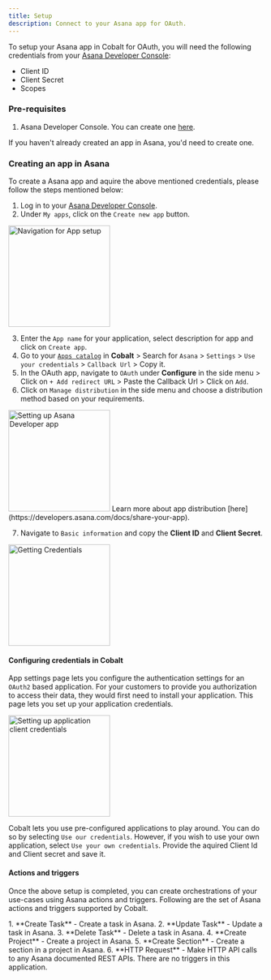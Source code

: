 ```yaml
---
title: Setup
description: Connect to your Asana app for OAuth.
---
```

To setup your Asana app in Cobalt for OAuth, you will need the following credentials from your [Asana Developer Console](https://app.asana.com/0/developer-console):
- Client ID
- Client Secret
- Scopes

### Pre-requisites

1. Asana Developer Console. You can create one [here](https://asana.com/create-account).

<Info>If you haven't already created an app in Asana, you'd need to create one.</Info>

### Creating an app in Asana

To create a Asana app and aquire the above mentioned credentials, please follow the steps mentioned below:

1. Log in to your [Asana Developer Console](https://app.asana.com/0/developer-console).
2. Under `My apps`, click on the `Create new app` button.
<img height="200" src="/images/Asana/asana_navigation.png" alt="Navigation for App setup"/>

3. Enter the `App name` for your application, select description for app and click on `Create app`.
4. Go to your [`Apps catalog`](https://app.gocobalt.io/apps) in **Cobalt** > Search for `Asana` > `Settings` > `Use your credentials` > `Callback Url` > Copy it.
5. In the OAuth app, navigate to `OAuth` under **Configure** in the side menu > Click on `+ Add redirect URL` > Paste the Callback Url > Click on `Add`.
6. Click on `Manage distribution` in the side menu and choose a distribution method based on your requirements.
<img height="200" src="/images/Asana/asana_config.png" alt="Setting up Asana Developer app"/>

<Info> 
Learn more about app distribution [here](https://developers.asana.com/docs/share-your-app).
</Info>

7. Navigate to `Basic information` and copy the **Client ID** and **Client Secret**.
<img height="200" src="/images/Asana/asana_credentials.png" alt="Getting Credentials"/>

#### Configuring credentials in Cobalt
App settings page lets you configure the authentication settings for an `OAuth2` based application. For your customers to provide you authorization to access their data,
they would first need to install your application. This page lets you set up your application credentials.

<img height="200" src="/images/Asana/asana_cobalt.png" alt="Setting up application client credentials"/>

Cobalt lets you use pre-configured applications to play around. You can do so by selecting `Use our credentials`. However, if you wish to use your own application,
select `Use your own credentials`. Provide the aquired Client Id and Client secret and save it.

#### Actions and triggers
Once the above setup is completed, you can create orchestrations of your use-cases using Asana actions and triggers. Following are the set of Asana actions and triggers
supported by Cobalt.

<Tabs>
  <Tab title="Actions">
  <AccordionGroup>
  <Accordion title="Task">
     1. **Create Task** - Create a task in Asana.
     2. **Update Task** - Update a task in Asana.
     3. **Delete Task** - Delete a task in Asana.
     </Accordion>
     <Accordion title="Project">
     4. **Create Project** - Create a project in Asana.
      </Accordion>
     <Accordion title="Section">
     5. **Create Section** - Create a section in a project in Asana.
      </Accordion>
     <Accordion title="Others">
     6. **HTTP Request** - Make HTTP API calls to any Asana documented REST APIs.
       </Accordion>
</AccordionGroup>
  </Tab>

  <Tab title="Triggers">
    There are no triggers in this application.
  </Tab>
</Tabs>
